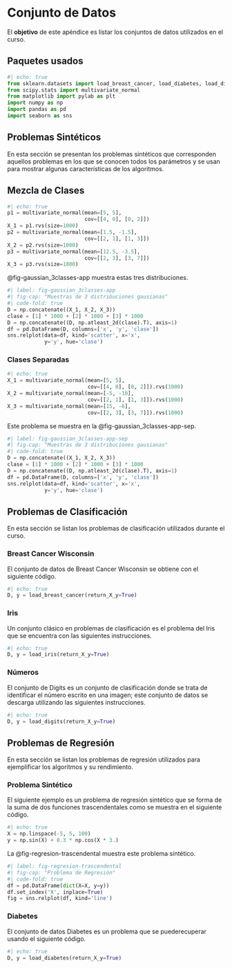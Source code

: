# Conjunto de Datos

El **objetivo** de este apéndice es listar los conjuntos de datos utilizados en el curso.  

## Paquetes usados {.unnumbered}

```python
#| echo: true
from sklearn.datasets import load_breast_cancer, load_diabetes, load_digits, load_iris
from scipy.stats import multivariate_normal
from matplotlib import pylab as plt
import numpy as np
import pandas as pd
import seaborn as sns
```

## Problemas Sintéticos

En esta sección se presentan los problemas sintéticos que corresponden aquellos problemas en los que se conocen todos los parámetros y se usan para mostrar algunas características de los algoritmos.

## Mezcla de Clases

```python
#| echo: true
p1 = multivariate_normal(mean=[5, 5],
                         cov=[[4, 0], [0, 2]])
X_1 = p1.rvs(size=1000)
p2 = multivariate_normal(mean=[1.5, -1.5],
                         cov=[[2, 1], [1, 3]])
X_2 = p2.rvs(size=1000)
p3 = multivariate_normal(mean=[12.5, -3.5],
                         cov=[[2, 3], [3, 7]])
X_3 = p3.rvs(size=1000)
```

@fig-gaussian_3classes-app muestra estas tres distribuciones. 

```python
#| label: fig-gaussian_3classes-app
#| fig-cap: "Muestras de 3 distribuciones gausianas"
#| code-fold: true
D = np.concatenate((X_1, X_2, X_3))
clase = [1] * 1000 + [2] * 1000 + [3] * 1000
D = np.concatenate((D, np.atleast_2d(clase).T), axis=1)
df = pd.DataFrame(D, columns=['x', 'y', 'clase'])
sns.relplot(data=df, kind='scatter', x='x',
            y='y', hue='clase')
```               


### Clases Separadas

```python
#| echo: true
X_1 = multivariate_normal(mean=[5, 5],
                          cov=[[4, 0], [0, 2]]).rvs(1000)
X_2 = multivariate_normal(mean=[-5, -10],
                          cov=[[2, 1], [1, 3]]).rvs(1000)
X_3 = multivariate_normal(mean=[15, -6],
                          cov=[[2, 3], [3, 7]]).rvs(1000)
```

Este problema se muestra en la @fig-gaussian_3classes-app-sep. 

```python
#| label: fig-gaussian_3classes-app-sep
#| fig-cap: "Muestras de 3 distribuciones gausianas"
#| code-fold: true
D = np.concatenate((X_1, X_2, X_3))
clase = [1] * 1000 + [2] * 1000 + [3] * 1000
D = np.concatenate((D, np.atleast_2d(clase).T), axis=1)
df = pd.DataFrame(D, columns=['x', 'y', 'clase'])
sns.relplot(data=df, kind='scatter', x='x',
            y='y', hue='clase')
```   


## Problemas de Clasificación

En esta sección se listan los problemas de clasificación utilizados durante el curso. 

### Breast Cancer Wisconsin

El conjunto de datos de Breast Cancer Wisconsin se obtiene con el siguiente código. 

```python
#| echo: true
D, y = load_breast_cancer(return_X_y=True)
```

### Iris

Un conjunto clásico en problemas de clasificación es el problema del Iris que se encuentra con las siguientes instrucciones.

```python
#| echo: true
D, y = load_iris(return_X_y=True)
```

### Números

El conjunto de Digits es un conjunto de clasificación donde se trata de identificar el número escrito en una imagen; este conjunto de datos se descarga utilizando las siguientes instrucciones. 

```python
#| echo: true
D, y = load_digits(return_X_y=True)
```

## Problemas de Regresión

En esta sección se listan los problemas de regresión utilizados para ejemplificar los algoritmos y su rendimiento. 

### Problema Sintético

El siguiente ejemplo es un problema de regresión sintético que se forma de la suma de dos funciones trascendentales como se muestra en el siguiente código. 

```python
#| echo: true
X = np.linspace(-5, 5, 100)
y = np.sin(X) + 0.3 * np.cos(X * 3.)
```

La @fig-regresion-trascendental muestra este problema sintético.


```python
#| label: fig-regresion-trascendental
#| fig-cap: "Problema de Regresión"
#| code-fold: true
df = pd.DataFrame(dict(X=X, y=y))
df.set_index('X', inplace=True)
fig = sns.relplot(df, kind='line')
```

### Diabetes

El conjunto de datos Diabetes es un problema que se puederecuperar usando el siguiente código. 

```python
#| echo: true
D, y = load_diabetes(return_X_y=True)
```